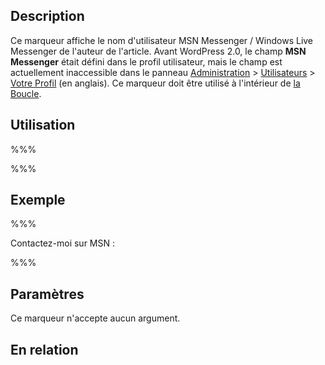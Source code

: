 {{French Header}}
== Description ==

Ce marqueur affiche le nom d'utilisateur MSN Messenger / Windows Live Messenger de l'auteur de l'article. Avant WordPress 2.0, le champ '''MSN Messenger''' était défini dans le profil utilisateur, mais le champ est actuellement inaccessible dans le panneau [[fr:Panneaux_Administration|Administration]] > [[fr:Panneaux_Administration#Votre_Profil|Utilisateurs]] > [[Your_Profile_SubPanel|Votre Profil]] (en anglais). Ce marqueur doit être utilisé à l'intérieur de [[fr:La_Boucle|la Boucle]].

== Utilisation ==

%%% <?php the_author_msn(); ?> %%%

== Exemple ==

%%% <p>Contactez-moi sur MSN : <?php the_author_msn(); ?></p> %%%

== Paramètres ==

Ce marqueur n'accepte aucun argument.

== En relation ==

{{Auteur Marqueurs}}